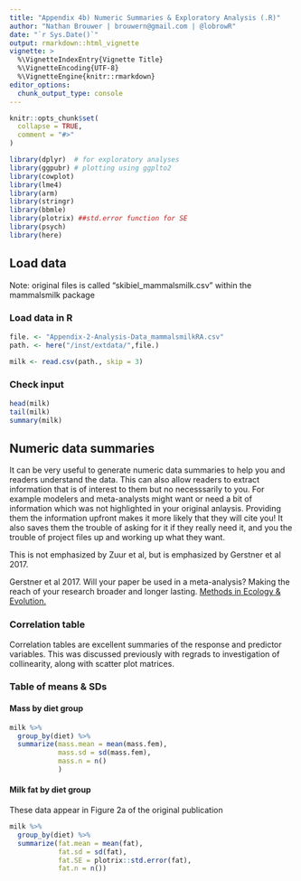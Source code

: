```yaml
---
title: "Appendix 4b) Numeric Summaries & Exploratory Analysis (.R)"
author: "Nathan Brouwer | brouwern@gmail.com | @lobrowR"
date: "`r Sys.Date()`"
output: rmarkdown::html_vignette
vignette: >
  %\VignetteIndexEntry{Vignette Title}
  %\VignetteEncoding{UTF-8}
  %\VignetteEngine{knitr::rmarkdown}
editor_options: 
  chunk_output_type: console
---
```


```r
knitr::opts_chunk$set(
  collapse = TRUE,
  comment = "#>"
)
```


```r
library(dplyr)  # for exploratory analyses
library(ggpubr) # plotting using ggplto2
library(cowplot)
library(lme4)
library(arm)
library(stringr) 
library(bbmle)
library(plotrix) ##std.error function for SE
library(psych)
library(here)
```



## Load data

Note: original files is called "skibiel_mammalsmilk.csv" within the mammalsmilk package


### Load data in R
```r
file. <- "Appendix-2-Analysis-Data_mammalsmilkRA.csv"
path. <- here("/inst/extdata/",file.)

milk <- read.csv(path., skip = 3)
```


### Check input

```r
head(milk)
tail(milk)
summary(milk)
```





## Numeric data summaries

It can be very useful to generate numeric data summaries to help you and readers understand the data.  This can also allow readers to extract information that is of interest to them but no necesssarily to you.  For example modelers and meta-analysts might want or need a bit of information which was not highlighted in your original anlaysis.  Providing them the information upfront makes it more likely that they will cite you!  It also saves them the trouble of asking for it if they really need it, and you the trouble of project files up and working up what they want.

This is not emphasized by Zuur et al, but is emphasized by Gerstner et al 2017.  

Gerstner et al 2017.  Will your paper be used in a meta-analysis?  Making the reach of your research broader and longer lasting.  [Methods in Ecology & Evolution.](https://doi.org/10.1111/2041-210X.12758 )


### Correlation table

Correlation tables are excellent summaries of the response and predictor variables.  This was discussed previously with regrads to investigation of collinearity, along with scatter plot matrices.


### Table of means & SDs

#### Mass by diet group

```r
milk %>% 
  group_by(diet) %>%
  summarize(mass.mean = mean(mass.fem),
            mass.sd = sd(mass.fem),
            mass.n = n()
            )
```

#### Milk fat by diet group

These data appear in Figure 2a of the original publication

```r
milk %>% 
  group_by(diet) %>%
  summarize(fat.mean = mean(fat),
            fat.sd = sd(fat),
            fat.SE = plotrix::std.error(fat),
            fat.n = n())
```










